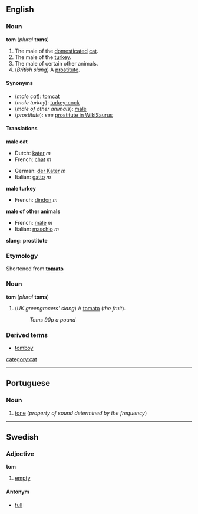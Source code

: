 {{See|Tom}}
==English==
===Noun===
'''tom''' (''plural'' '''toms''')

#The male of the [[domesticated]] [[cat]].
#The male of the [[turkey]].
#The male of certain other animals.
#(''British slang'') A [[prostitute]].

====Synonyms====
*(''male cat''): [[tomcat]]
*(''male turkey''): [[turkey-cock]]
*(''male of other animals''): [[male]]
*(''prostitute''): ''see'' [[WikiSaurus:prostitute|prostitute in WikiSaurus]]

====Translations====
'''male cat'''
{{top}}
*Dutch: [[kater]] ''m''
*French: [[chat#French|chat]] ''m''
{{mid}}
*German: [[der Kater]] ''m''
*Italian: [[gatto]] ''m''
{{bottom}}

'''male turkey'''
{{top}}
*French: [[dindon]] ''m''
{{mid}}
{{bottom}}

'''male of other animals'''
{{top}}
*French: [[mâle]] ''m''
*Italian: [[maschio]] ''m''
{{mid}}
{{bottom}}

'''slang: prostitute'''
{{top}}
{{mid}}
{{bottom}}

===Etymology===
Shortened from '''[[tomato]]'''

===Noun===
'''tom''' (''plural'' '''toms''')

#(''UK greengrocers' slang'') A [[tomato]] (''the fruit'').
#:''Toms 90p a pound''

===Derived terms===
*[[tomboy]]

[[category:cat]]

----
==Portuguese==
===Noun===

#[[tone]] (''property of sound determined by the frequency'')

----
==Swedish==
===Adjective===
'''tom'''

#[[empty]]

====Antonym====
*[[full]]